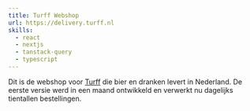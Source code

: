 ```yaml
---
title: Turff Webshop
url: https://delivery.turff.nl
skills:
  - react
  - nextjs
  - tanstack-query
  - typescript
---
```


Dit is de webshop voor [Turff](https://turff.nl) die bier en dranken levert in Nederland. De eerste versie werd in een maand ontwikkeld en verwerkt nu dagelijks tientallen bestellingen.
